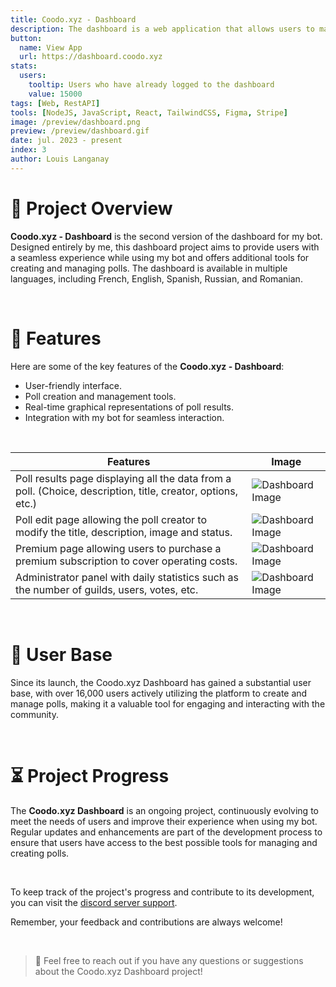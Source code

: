 ```yaml
---
title: Coodo.xyz - Dashboard
description: The dashboard is a web application that allows users to manage their polls, view statistics, and customize their account settings.
button:
  name: View App
  url: https://dashboard.coodo.xyz
stats:
  users:
    tooltip: Users who have already logged to the dashboard
    value: 15000
tags: [Web, RestAPI]
tools: [NodeJS, JavaScript, React, TailwindCSS, Figma, Stripe]
image: /preview/dashboard.png
preview: /preview/dashboard.gif
date: jul. 2023 - present
index: 3
author: Louis Langanay
---
```


# 📌 Project Overview

**Coodo.xyz - Dashboard** is the second version of the dashboard for my bot. Designed entirely by me, this dashboard project aims to provide users with a seamless experience while using my bot and offers additional tools for creating and managing polls. The dashboard is available in multiple languages, including French, English, Spanish, Russian, and Romanian.

&nbsp;

# 📝 Features

Here are some of the key features of the **Coodo.xyz - Dashboard**:

- User-friendly interface.
- Poll creation and management tools.
- Real-time graphical representations of poll results.
- Integration with my bot for seamless interaction.

&nbsp;

| Features | Image |
| -- | -- |
| Poll results page displaying all the data from a poll. (Choice, description, title, creator, options, etc.) | ![Dashboard Image](https://i.ibb.co/sHGwtpN/Screenshot-2023-10-02-235358.png) |
| Poll edit page allowing the poll creator to modify the title, description, image and status. | ![Dashboard Image](https://i.ibb.co/CMN6qDb/Screenshot-2023-10-03-001846.png) |
| Premium page allowing users to purchase a premium subscription to cover operating costs. | ![Dashboard Image](https://i.ibb.co/pZmfwC7/Screenshot-2023-10-03-002111.png) |
| Administrator panel with daily statistics such as the number of guilds, users, votes, etc. | ![Dashboard Image](https://i.ibb.co/Z2pRMPv/image.png) |

&nbsp;

# 🚀 User Base

Since its launch, the Coodo.xyz Dashboard has gained a substantial user base, with over 16,000 users actively utilizing the platform to create and manage polls, making it a valuable tool for engaging and interacting with the community.

&nbsp;

# ⏳ Project Progress

The **Coodo.xyz Dashboard** is an ongoing project, continuously evolving to meet the needs of users and improve their experience when using my bot. Regular updates and enhancements are part of the development process to ensure that users have access to the best possible tools for managing and creating polls.

&nbsp;

To keep track of the project's progress and contribute to its development, you can visit the [discord server support](http://discord.coodo.xyz).

Remember, your feedback and contributions are always welcome!

&nbsp;

> 📩 Feel free to reach out if you have any questions or suggestions about the Coodo.xyz Dashboard project!
